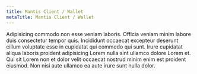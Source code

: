 ```yaml
---
title: Mantis Client / Wallet
metaTitle: Mantis Client / Wallet
---
```

Adipisicing commodo non esse veniam laboris. Officia veniam minim labore duis consectetur tempor quis. Incididunt occaecat excepteur deserunt cillum voluptate esse in cupidatat qui commodo qui sunt. Irure cupidatat aliqua laboris proident adipisicing Lorem nulla sint ullamco dolore Lorem et. Qui sit Lorem non et dolor velit occaecat nostrud minim enim est proident eiusmod. Non nisi aute ullamco ea aute irure sunt nulla dolor.